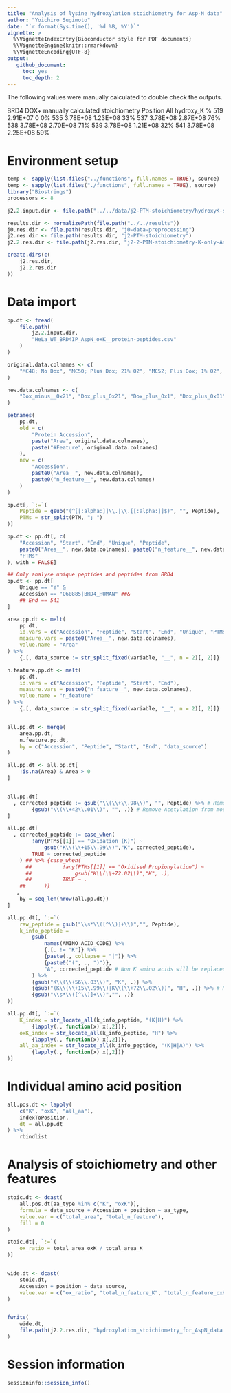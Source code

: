 ```yaml
---
title: "Analysis of lysine hydroxylation stoichiometry for Asp-N data"
author: "Yoichiro Sugimoto"
date: "`r format(Sys.time(), '%d %B, %Y')`"
vignette: >
  %\VignetteIndexEntry{Bioconductor style for PDF documents}
  %\VignetteEngine{knitr::rmarkdown}
  %\VignetteEncoding{UTF-8}
output:
   github_document:
     toc: yes
     toc_depth: 2
---
```




The following values were manually calculated to double check the outputs.

BRD4 DOX+ manually calculated stoichiometry
Position	All	hydroxy_K	%
519	2.91E+07	0	0%
535	3.78E+08	1.23E+08	33%
537	3.78E+08	2.87E+08	76%
538	3.78E+08	2.70E+08	71%
539	3.78E+08	1.21E+08	32%
541	3.78E+08	2.25E+08	59%



# Environment setup

```r

temp <- sapply(list.files("../functions", full.names = TRUE), source)
temp <- sapply(list.files("./functions", full.names = TRUE), source)
library("Biostrings")
processors <- 8

j2.2.input.dir <- file.path("../../data/j2-PTM-stoichiometry/hydroxyK-stoichiometry_AspN")

results.dir <- normalizePath(file.path("../../results"))
j0.res.dir <- file.path(results.dir, "j0-data-preprocessing")
j2.res.dir <- file.path(results.dir, "j2-PTM-stoichiometry")
j2.2.res.dir <- file.path(j2.res.dir, "j2-2-PTM-stoichiometry-K-only-AspN")

create.dirs(c(
    j2.res.dir,
    j2.2.res.dir
))

```


# Data import


```r

pp.dt <- fread(
    file.path(
        j2.2.input.dir,
        "HeLa_WT_BRD4IP_AspN_oxK__protein-peptides.csv"
    )
)

original.data.colnames <- c(
    "MC48; No Dox", "MC50; Plus Dox; 21% O2", "MC52; Plus Dox; 1% O2", "MC54; Plus Dox; 0.1% O2"
)

new.data.colnames <- c(
    "Dox_minus__Ox21", "Dox_plus_Ox21", "Dox_plus_Ox1", "Dox_plus_Ox01"
)

setnames(
    pp.dt,
    old = c(
        "Protein Accession",
        paste("Area", original.data.colnames),
        paste("#Feature", original.data.colnames)
    ),
    new = c(
        "Accession",
        paste0("Area__", new.data.colnames),
        paste0("n_feature__", new.data.colnames)
    )
)

pp.dt[, `:=`(
    Peptide = gsub("(^[[:alpha:]]\\.|\\.[[:alpha:]]$)", "", Peptide),
    PTMs = str_split(PTM, "; ")
)]

pp.dt <- pp.dt[, c(
    "Accession", "Start", "End", "Unique", "Peptide", 
    paste0("Area__", new.data.colnames), paste0("n_feature__", new.data.colnames),
    "PTMs"
), with = FALSE]

## Only analyse unique peptides and peptides from BRD4
pp.dt <- pp.dt[
    Unique == "Y" &
    Accession == "O60885|BRD4_HUMAN" ##&
    ## End == 541
]

area.pp.dt <- melt(
    pp.dt,
    id.vars = c("Accession", "Peptide", "Start", "End", "Unique", "PTMs"),
    measure.vars = paste0("Area__", new.data.colnames),
    value.name = "Area"
) %>%
    {.[, data_source := str_split_fixed(variable, "__", n = 2)[, 2]]}

n.feature.pp.dt <- melt(
    pp.dt,
    id.vars = c("Accession", "Peptide", "Start", "End"),
    measure.vars = paste0("n_feature__", new.data.colnames),
    value.name = "n_feature"
) %>%
    {.[, data_source := str_split_fixed(variable, "__", n = 2)[, 2]]}


all.pp.dt <- merge(
    area.pp.dt,
    n.feature.pp.dt,
    by = c("Accession", "Peptide", "Start", "End", "data_source")
)

all.pp.dt <- all.pp.dt[
    !is.na(Area) & Area > 0
]


all.pp.dt[
  , corrected_peptide := gsub("\\(\\+\\.98\\)", "", Peptide) %>% # Remove (+.98)
        {gsub("\\(\\+42\\.01\\)", "", .)} # Remove Acetylation from modification
]

all.pp.dt[
  , corrected_peptide := case_when(
        !any(PTMs[[1]] == "Oxidation (K)") ~
            gsub("K\\(\\+15\\.99\\)","K", corrected_peptide),
        TRUE ~ corrected_peptide
    ) ## %>% {case_when(
      ##          !any(PTMs[[1]] == "Oxidised Propionylation") ~
      ##              gsub("K\\(\\+72.02\\)","K", .),
      ##          TRUE ~ .
    ##      )}
   ,
    by = seq_len(nrow(all.pp.dt))
]

all.pp.dt[, `:=`(
    raw_peptide = gsub("\\s*\\([^\\)]+\\)","", Peptide),
    k_info_peptide =
        gsub(
            names(AMINO_ACID_CODE) %>%
            {.[. != "K"]} %>%
            {paste(., collapse = "|")} %>%
            {paste0("(", ., ")")}, 
            "A", corrected_peptide # Non K amino acids will be replaced with A
        ) %>%
        {gsub("K\\(\\+56\\.03\\)", "K", .)} %>% 
        {gsub("(K\\(\\+15\\.99\\)|K\\(\\+72\\.02\\))", "H", .)} %>% # H: hydroxylared K
        {gsub("\\s*\\([^\\)]+\\)","", .)}
)]

all.pp.dt[, `:=`(
    K_index = str_locate_all(k_info_peptide, "(K|H)") %>%
        {lapply(., function(x) x[,2])},
    oxK_index = str_locate_all(k_info_peptide, "H") %>%
        {lapply(., function(x) x[,2])},
    all_aa_index = str_locate_all(k_info_peptide, "(K|H|A)") %>%
        {lapply(., function(x) x[,2])}
)]

```



# Individual amino acid position


```r

all.pos.dt <- lapply(
    c("K", "oxK", "all_aa"),
    indexToPosition,
    dt = all.pp.dt
) %>%
    rbindlist


```



# Analysis of stoichiometry and other features


```r

stoic.dt <- dcast(
    all.pos.dt[aa_type %in% c("K", "oxK")],
    formula = data_source + Accession + position ~ aa_type,
    value.var = c("total_area", "total_n_feature"),
    fill = 0
)

stoic.dt[, `:=`(
    ox_ratio = total_area_oxK / total_area_K
)]


wide.dt <- dcast(
    stoic.dt,
    Accession + position ~ data_source,
    value.var = c("ox_ratio", "total_n_feature_K", "total_n_feature_oxK")
)


fwrite(
    wide.dt,
    file.path(j2.2.res.dir, "hydroxylation_stoichiometry_for_AspN_data.csv")
)


```



# Session information


```r

sessioninfo::session_info()


```

